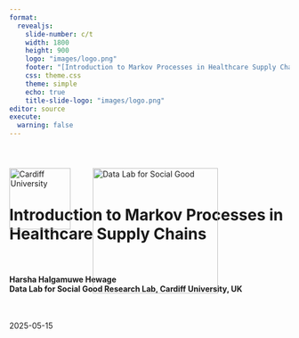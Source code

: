 ```yaml
---
format: 
  revealjs:
    slide-number: c/t
    width: 1800
    height: 900
    logo: "images/logo.png"
    footer: "[Introduction to Markov Processes in Healthcare Supply Chains](https://chamara7h.github.io/labs/)"
    css: theme.css
    theme: simple
    echo: true
    title-slide-logo: "images/logo.png"
editor: source
execute:
  warning: false
---   
```


<div style="position: relative; width: 100%; height: 100%;">
  <!-- Cardiff logo top-left -->
  <img
    src="images/cardiff_logo.png"
    alt="Cardiff University"
    style="
      position: absolute;
      top: 40px;
      left: 0px;
      width: 110px;
      height: auto;
    "
  />

  <!-- Data Lab logo a bit to the right -->
  <img
    src="images/logo_white.png"
    alt="Data Lab for Social Good"
    style="
      position: absolute;
      top: 40px;
      left: 150px;
      width: 225px;
      height: auto;
    "
  />
  
<br>
<br>
<br>
<br>

# Introduction to Markov Processes in Healthcare Supply Chains {background-image="images/markov.jpg" background-size="cover" background-color="#4f6952"}

<br>

<h4>
  Harsha Halgamuwe Hewage <br>
  Data Lab for Social Good Research Lab, Cardiff University, UK 
</h4>

<br>

2025-05-15

</div>

```r
#| echo: false

library(knitr)
options(knitr.graphics.auto_pdf = TRUE)
```

```r
#| label: setup
#| context: setup
#| include: false

# 1. list your CRAN packages
required_packages <- c(
  "tidyverse",
  "knitr",
  "ggthemes",
  "showtext"
)

# 2. install any that are missing
new_packages <- required_packages[!required_packages %in% installed.packages()[, "Package"]]
if (length(new_packages)) {
  install.packages(new_packages)
}

# 3. load them
invisible(lapply(required_packages, library, character.only = TRUE))

# 4. register and activate the Assistant font
font_add_google("Assistant", "C:/Windows/Fonts/Assistant-Regular.ttf")
showtext_auto()
```

## Assumptions

- You should be familiar with basic probability and random variables.

- You are expected to be comfortable with R (or Python) for basic simulation and matrix operations.

- This is not a theory-heavy workshop—we will use simple examples to build intuition, not derive theorems.

## What we will cover

- Key concepts in Markov chains

- Transition matrices and system evolution

- Steady-state distributions and their interpretations

- Applications of Markov models in healthcare supply chains

- Code demonstrations and simulations

## What we will `not cover`

- Proofs of Markov chain convergence theorems

- Advanced topics like Hidden Markov Models or Semi-Markov processes

- Continuous-time Markov processes in full generality

- Formal classification of all chain types (e.g., reducibility, ergodicity)

- Marcov process with rewards

## Materials

![](images/git.png)

You can find the workshop materials [here](https://chamara7h.github.io/lab/).

<br>

*Note*: These materials are based on my learnings at [NATCOR Taught Course Centre: Stochastic Modelling Course](https://www.natcor.ac.uk/courses/).

## Outline

- Why stochastic modeling?

- What are Markov processes?

- Brand switching as a DTMC example

- Code walk-throughs in R

# Why stochastic modeling?

## Why stochastic modelling in healthcare supply chains?

<br>

- `Demand is unpredictable`: Patient arrivals, seasonal outbreaks, and changing usage patterns

- `Supply is uncertain`: Delivery delays, stock losses, funding gaps, partial shipments

- `Helps quantify risks`: Probability of stockouts, unmet demand, cold chain failures

- `Enables simulation of long-run behavior`: nderstand steady-state stock levels, refill patterns, or equipment uptime

- `Useful for evaluating interventions`: E.g., What if we promote a local brand? Add a backup supplier? Use mobile delivery?


# What are Markov processes?

## System states

We want to model the behaviour of a `system` which can change its `state` from one period to the next.  

For example:

<br>

::: {.table-custom}
| System | States | Time unit |
|------------|--------------|--------|
| Weather | Sunny, cloudy, rainy, … | Day or hour |
| No. of people in a healtcare centre | 0, 1, 2, 3, … | Minute or second |
| Status of job application | “In preparation”, “Submitted”, “Invited for interview”, … | Day or hour? |
|             |             |        |
:::

## System states: `weather example`

We are interested in the `transitions` between different states.  Suppose there are only 3 possible states in weather:

![](images/weather_1.png)

From any of the 3 states we can get to any of the other states in a single transition (or stay in the same state). A sample trajectory of the system could be:

$[Sunny,  Cloudy,  Cloudy,  Rainy,  Sunny,  Cloudy,  Rainy,  Rainy, …]$

## System states: `weather example cont.`

For convenience, let’s give each of the 3 states a number: $0 – Sunny$, $1 – Cloudy$, $2 – Rainy$ 

<br>

Let $S$ be the set of system states. So in our example: $S = {0, 1, 2}$ 

<br>

Let $X_n$ be the state of the system after $n$ time units (e.g. days).

<br>

For example: 

![](images/weather_2.png)


## System states: `weather example cont.`

Suppose that the system begins as follows:

$X_0 = 0, X_1 = 1, X_2 = 1, X_3 = 2$

Given the above, what is the probability that $X_4 = 0$, i.e. it is sunny after 4 days?  We can write this as a conditional probability:

$$
Pr(X_4 = 0\,|\,\underbrace{X_0 = 0,\,X_1 = 1,\, X_2 = 1,\,X_3 = 2)}_{\text{entire history of the process}}
$$
Suppose we assume that the probability that $X_4 = 0$ depends only on the value of $X_3$, and not on $X_2$, $X_1$ or $X_0$.  We can then write:

$$
Pr(X_4 = 0\,|\,\underbrace{X_0 = 0,\,X_1 = 1,\, X_2 = 1,\,X_3 = 2)}_{\text{entire history of the process}} = Pr(X_4 = 0\,|\,\underbrace{X_3 = 2)}_{\text{current state}}
$$

## Markov process: definition

A stochastic process with the `Markov Property`:

<br>

$(X_1, X_2, X_3, ...)$

<br>

in which the probability distribution for state $X_{n+1}$ depends only on the state $X_n$, and not on any of the states from $X_0$ up to $X_{n-1}$ (for all $n \ge 0$).

<br>

Writing this more mathematically, we can say:
<br>
$$
\Pr\bigl(X_{n+1} = j \;\bigm|\; X_0 = x_0,\; X_1 = x_1,\;\dots,\; X_n = x_n\bigr)
\;=\;
\Pr\bigl(X_{n+1} = j \;\bigm|\; X_n = x_n\bigr)
$$


`Key idea`: *“The future depends only on the present, not on the past.”* 

So the probability distribution for the next state depends only on the current state, not on the history of previous states. Can be discrete or continuous in time.

# Pause for a thought… 💬

Is it a good idea to model the `weather` using a Markov chain? 

```r
#| echo: false
countdown::countdown(minutes = 00, seconds = 30)
```

## What is a `good example` of a Markov chain?

:::: {.columns}

::: {.column-left .column width="50%"}
<img src="images/snake_game.png" style="max-width: 100%; height: auto;" />
:::

::: {.column width="50%"}

<br>

For example, in Snakes and Ladders, if $X_n = 50$ then:

- $\displaystyle \Pr\bigl(X_{n+1}=67 \mid X_n=50\bigr) = \tfrac{1}{6}$
- $\displaystyle \Pr\bigl(X_{n+1}=52 \mid X_n=50\bigr) = \tfrac{1}{6}$
- $\displaystyle \Pr\bigl(X_{n+1}=53 \mid X_n=50\bigr) = \tfrac{1}{6}$
- $\displaystyle \Pr\bigl(X_{n+1}=34 \mid X_n=50\bigr) = \tfrac{1}{6}$
- $\displaystyle \Pr\bigl(X_{n+1}=55 \mid X_n=50\bigr) = \tfrac{1}{6}$
- $\displaystyle \Pr\bigl(X_{n+1}=56 \mid X_n=50\bigr) = \tfrac{1}{6}$

:::

::::

## Assumptions of Markov chain models

<br>

Remember, simple Markov chain models rely upon some important assumptions:

- The Markov chain is in exactly one state on any particular time step

- The probability distribution for the next state only depends on the current state  `[Markov property]`

- The transition probabilities are the same on every time step

# Discrete time `Markov Chains`

## Transition probability matrix

Let $S = \{s_1, s_2, \dots, s_n\}$ be the finite state space. The one-step transition probabilities are:

$$
p_{ij} = \Pr(X_{t+1} = s_j \mid X_t = s_i)
$$

We collect these into the **transition matrix**:

$$
P = [p_{ij}], \quad \text{where each row sums to 1}
$$

The $n$-step transition matrix is:

$$
P^{(n)} = P^n = \underbrace{P \cdot P \cdot \dots \cdot P}_{n\text{ times}}
$$

We can use the **Chapman-Kolmogorov Equation**:

$$
P^{(n)} = P^{(k)} P^{(n-k)}
$$

## Steady-state distribution

<br>

When a Markov chain evolves over time, the probability distribution of states may converge to a fixed vector — called the `steady-state distribution`, $\pi$.

A steady-state distribution exists if the chain is: 

- **Irreducible**: all states communicate
- **Aperiodic**: not cyclic 
- **Positive recurrent**: expected return time is finite

**Steady-state equation**: $\pi P = \pi, \quad \sum_i \pi_i = 1$

This means:

* $\pi_i$: long-run proportion of time spent in state $i$
* It's a left eigenvector of $P$ corresponding to eigenvalue 1


## Classifying states: infinitely many states

<br>

Suppose we have a Markov chain defined on the infinite state space ${0, 1, 2, …}$. If it is in state 0 then it moves to state $1$ with probability $1$.  If it is in any other state then it moves `up` with probability $p$ and moves `down` with probability $1-p$, where $0<p<1$.

![](images/state_1.png)

Key point: *if a Markov chain has infinitely many states, a steady-state distribution might not exist.* 

## Classifying states: periodic states

<br>

Suppose we have a Markov chain which just goes back and forth between states 1 and 2. We call this a periodic Markov chain with a period of 2, because it can only return to the same state after an even number of time steps.

![](images/state_2.png)

Key point: *even if a steady-state distribution exists, the Markov chain might not “converge” to the steady-state distribution unless it actually starts there.*

## Classifying states: absorbing states

This time, we assume that if you’re in state 1 you stay there forever – and the same applies to state 2.  In this case we call states 1 and 2 absorbing states.

![](images/state_3.png)

Key point: *if states do not all “communicate” with each other (meaning that you cannot necessarily find a path from one state to another), there could be multiple steady-state distributions.*

# `Brand switching` 

Imagine there are two brands of paracetamol 100mg tablets: Brand A (locally manufactured) and Brand B (imported). As the healthcare center manager, you're planning to promote Brand A via healthcare campaigns to encourage local sourcing. You want to estimate how the market share evolves over time and determine the expected steady-state market share for each brand under this strategy.

## Lets promote `Brand A`

Assume patients switch weekly between two brands according to the probabilities shown in the table below:

::: {.table-custom}
| From \ To | Brand A | Brand B |
| --------- | ------- | ------- |
| Brand A   | 0.92    | 0.08    |
| Brand B   | 0.15    | 0.85    |
|           |         |         |
:::

Let $X_n$ denote the preferred brand (either A or B) of a randomly-chosen customer after $n$ weeks. From the table:

$\Pr(X_{n+1}=1 \mid X_n = 1) = 0.92$    $\Pr(X_{n+1}=2 \mid X_n = 1) = 0.08$

$\Pr(X_{n+1}=1 \mid X_n = 2) = 0.15$    $\Pr(X_{n+1}=2 \mid X_n = 2) = 0.85$

## Lets promote `Brand A` cont.

<br>

We can represent this situation using a discrete-time Markov chain:

![](images/brand_1.png)

We are using some shorthand notation: $p_{ij} = Pr(X_{n+1} = j \,|\, X_n = i)$

## Lets promote `Brand A` cont.

Suppose that after zero weeks, both brands have a 50% market share. This means a randomly-chosen patient has a 50% chance of preferring Brand A. 

So: $Pr(X_0 = 1) = 0.5$ and $Pr(X_0 = 2) = 0.5$

Using the switching probabilities and invoking the `law of total probability`, we can calculate the preferred brand of a randomly-chosen patient after 1 week:

$Pr(X_1 = 1) = \underbrace{Pr(X_0 = 1)Pr(X_1 = 1|X_0 = 1)}_{\text{(begin in state 1)}} + \underbrace{Pr(X_0 = 2)Pr(X_1 = 1|X_0 = 2)}_{\text{(begin in state 2)}} \\ =(0.5×0.92)+(0.5×0.15)=0.535$

<br>

$Pr(X_1 = 2) = \underbrace{Pr(X_0 = 1)Pr(X_1 = 2|X_0 = 1)}_{\text{(begin in state 1)}} + \underbrace{Pr(X_0 = 2)Pr(X_1 = 2|X_0 = 2)}_{\text{(begin in state 2)}} \\=(0.5×0.08)+(0.5×0.85)=0.465$

## Lets promote `Brand A` cont.

We can make these calculations look neater by using matrix-vector notation.  Let $p_{ij}$ denote the probability of switching from $i$ to $j$.  Obviously, this implies:

$p_{ij}\ge0,\;\forall\,i,j\in S$, $\sum_{j\in S} p_{ij} = 1,\;\forall\,i\in S.$

Let $P$ denote the `transition matrix`:

$$
\mathbf{P} \;=\;
\begin{pmatrix}
p_{11} & p_{12} \\
p_{21} & p_{22}
\end{pmatrix}
\;=\;
\begin{pmatrix}
0.92 & 0.08 \\
0.15 & 0.85
\end{pmatrix}
$$

Also let $q^{(0)}$ be the vector of initial market shares:

$q^{(0)}=(0.5, 0.5)$

To get the expected market shares after one week, we multiply $q^{(0)}$ by $P$ to get $q^{(1)}$

$$
\mathbf{q}^{(0)} \mathbf{P}
\;=\;
(0.5,\;0.5)\,
\begin{pmatrix}
0.92 & 0.08\\
0.15 & 0.85
\end{pmatrix}
\;=\;
(0.535,\;0.465)
\;=\;
\mathbf{q}^{(1)}
$$


## Lets promote `Brand A` cont.

To find the expected market shares after `two` weeks, we repeat the process, starting from the expected market shares after one week. This means we need to calculate

$$
\overset{\substack{\text{expected market shares}\\\text{after one week}}}
         {\mathbf{q}^{(1)}}
\;\times\;
\overset{\text{transition matrix}}{P}
\;\;=\;\;
\overset{\substack{\text{expected market shares}\\\text{after two weeks}}}
         {\mathbf{q}^{(2)}}
$$


$$
\mathbf{q}^{(1)} \mathbf{P}
\;=\;
(0.535,\;0.465)\,
\begin{pmatrix}
0.92 & 0.08\\
0.15 & 0.85
\end{pmatrix}
\;=\;
(0.56195,\;0.43805)
\;=\;
\mathbf{q}^{(2)}
$$

Similarly, to find the expected market shares after `three` weeks:

$$
\mathbf{q}^{(2)} \mathbf{P}
\;=\;
(0.56195,\;0.43805)\,
\begin{pmatrix}
0.92 & 0.08\\
0.15 & 0.85
\end{pmatrix}
\;=\;
(0.5827015,\;0.4172985)
\;=\;
\mathbf{q}^{(3)}
$$


## Lets promote `Brand A` cont.

<br>

In general, to find the expected market shares after $n$ weeks, we calculate

$\mathbf{q}^{(n-1)}\,\mathbf{P} = \mathbf{q}^{(n)}$

<br>

This is the same as:

$\mathbf{q}^{(0)}\underbrace{\mathbf{P}\,\mathbf{P}\,\cdots\,\mathbf{P}}_{\text{(n times)}} \;=\; \mathbf{q}^{(0)}\,\mathbf{P}^n$ 

<br>

i.e. the vector of initial market shares multiplied by $\mathbf{P}$ to the power $n$.

## Lets promote `Brand A` cont.

If we use a line graph to show how the expected market shares change with time, we find that both of them appear to `converge` to fixed values.

```r
#| echo: false
#| warning: false
#| fig-width: 16
#| fig-height: 5

# Define transition matrix
P <- matrix(c(0.92, 0.08,
              0.15, 0.85),
            nrow = 2, byrow = TRUE)

# Initial market shares: equal
pi_0 <- c(0.5, 0.5)

# Step-by-step calculations
pi_1 <- pi_0 %*% P
pi_2 <- pi_1 %*% P
pi_3 <- pi_2 %*% P

# Long-run simulation
n_steps <- 30
pi_matrix <- matrix(NA, nrow = n_steps, ncol = 2)
pi_matrix[1, ] <- pi_0

for (t in 2:n_steps) {
  pi_matrix[t, ] <- pi_matrix[t-1, ] %*% P
}

# Convert to tidy data frame
colnames(pi_matrix) <- c("Brand A", "Brand B")
pi_df <- as_tibble(pi_matrix) |>
  mutate(time = 1:n_steps) |>
  pivot_longer(cols = c("Brand A", "Brand B"),
               names_to = "brand", values_to = "prob")

# Plot convergence
ggplot(pi_df, aes(x = time, y = prob, color = brand)) +
  geom_line(size = 1.2) +
  geom_hline(yintercept = pi_matrix[n_steps, 1], linetype = "dashed", color = "gray") +
  geom_hline(yintercept = pi_matrix[n_steps, 2], linetype = "dashed", color = "gray") +
  labs(
    x = "Time Step",
    y = "Market Share"
  ) +
  scale_colour_manual(name   = "Brand", values = c('Brand A' = "#E69F00", 'Brand B' = "#0072B2")) +
  theme_few(base_family = "Assistant", base_size = 30) +
  theme(
    strip.text         = element_text(face = "bold"),
    panel.grid.minor   = element_blank(),
    panel.border       = element_rect(colour = "lightgrey", fill = NA),
    panel.spacing      = unit(0.5, "lines")
  )

```


The market share for `Brand A` converges to about 65.2%, and the market share for `Brand B` converges to about 34.8%. We call (0.652, 0.348) the `steady-state distribution` in this example.

## Lets promote `Brand A` cont.

Changing the initial probability vector $\mathbf{q}^{(0)}$ has no effect on the steady-state distribution.

```r
#| echo: false
#| warning: false
#| fig-width: 18
#| fig-height: 7

# 1. Define P and the list of initials + labels
P <- matrix(c(0.92, 0.08,
              0.15, 0.85),
            nrow = 2, byrow = TRUE)

init_list <- list(
  `q^(0) = (0.5, 0.5)`   = c(0.5, 0.5),
  `q^(0) = (0.75, 0.25)` = c(0.75, 0.25),
  `q^(0) = (0.25, 0.75)` = c(0.25, 0.75),
  `q^(0) = (0.9, 0.1)`   = c(0.90, 0.10)
)

# 2. A little helper to simulate for one initial:
simulate_chain <- function(pi0, label, n_steps = 30) {
  pi_mat <- matrix(NA, nrow = n_steps, ncol = 2)
  pi_mat[1, ] <- pi0
  for (t in 2:n_steps) {
    pi_mat[t, ] <- pi_mat[t - 1, ] %*% P
  }
  tibble(time = 1:n_steps,
         `Brand A` = pi_mat[,1],
         `Brand B` = pi_mat[,2]) %>%
    pivot_longer(-time, names_to = "brand", values_to = "prob") %>%
    mutate(initial = label)
}

# 3. Map over all initials, bind into one data frame
all_runs <- imap_dfr(init_list, simulate_chain)

# 4. Plot with facets
ggplot(all_runs, aes(x = time, y = prob, color = brand)) +
  geom_line(size = 1.2) +
  # long-run horizontals (same for every init; they'll line up in each facet)
  geom_hline(yintercept = all_runs %>% filter(time == max(time), brand == "Brand A") %>% pull(prob) %>% unique(),
             linetype = "dashed", color = "gray") +
  geom_hline(yintercept = all_runs %>% filter(time == max(time), brand == "Brand B") %>% pull(prob) %>% unique(),
             linetype = "dashed", color = "gray") +
  facet_wrap(~ initial, nrow = 2) +
  scale_color_manual(name   = "Brand",
                     values = c('Brand A' = "#E69F00", 'Brand B' = "#0072B2")) +
  labs(x = "Time Step",
       y = "Market Share") +
  theme_few(base_family = "Assistant", base_size = 30) +
  theme(
    strip.text         = element_text(face = "bold"),
    panel.grid.minor   = element_blank(),
    panel.border       = element_rect(colour = "lightgrey", fill = NA),
    panel.spacing      = unit(0.5, "lines")
  )

```

## Lets promote `Brand A` cont.

<br>

Recall that: $\mathbf{q}^{(n)}$ = vector of state probabilities after $n$ time steps (*this is the vector of expected market shares in our task*) and $\mathbf{P}$ = transition matrix.

<br>

We have already seen that $\mathbf{q}^{(n)}$ appears to converge towards a limit as $n$ increases. If we use $\boldsymbol{\pi}$ to denote the limiting vector, i.e. $\boldsymbol{\pi} \;=\;\lim_{n \to \infty}\mathbf{q}^{(n)},$ then we can take limits to obtain:

$$
\boldsymbol{\pi}P = \boldsymbol{\pi}
$$

Note: $\boldsymbol{\pi} = (\pi_1,\pi_2)$, where the numbers $\pi_1$ and $\pi_2$ are “unknowns.”

## Lets promote `Brand A` cont.

By solving the equations $\boldsymbol{\pi} = (\pi_1,\pi_2)$ (where $\boldsymbol{\pi}$ is a ‘vector of unknowns’) we can calculate the steady-state distribution of the Markov chain.

Recall the market shares example from earlier. Let $\pi_1$ and $\pi_2$ denote the (unknown) steady-state expected market shares for brands A and B respectively. We have:

$$
\boldsymbol{\pi}P = \boldsymbol{\pi}
\quad\Longleftrightarrow\quad
(\pi_1, \pi_2)
\begin{pmatrix}
0.92 & 0.08 \\
0.15 & 0.85
\end{pmatrix}
=
(\pi_1, \pi_2).
$$

This gives us a couple of linear equations in $\pi_1$ and $\pi_2$:

$$
\;\Longleftrightarrow\;
\begin{cases}
\pi_1 = 0.92\,\pi_1 + 0.15\,\pi_2\\[6pt]
\pi_2 = 0.08\,\pi_1 + 0.85\,\pi_2
\end{cases}
\;\Longleftrightarrow\;
\begin{cases}
0.08\,\pi_1 - 0.15\,\pi_2 = 0\\[6pt]
0.08\,\pi_1 - 0.15\,\pi_2 = 0
\end{cases}
\quad\text{(These equations are the same!)}
$$

To solve these equations we will also have to use the fact that  $\pi_1 + \pi_2 = 1$.

## Lets promote `Brand A` cont.

Let’s replace one of the two identical equations with $\pi_1 + \pi_2 = 1$.  Then we have: 

$$
\begin{cases}
0.08\,\pi_1 - 0.15\,\pi_2 = 0\\[6pt]
\pi_1 + \pi_2 = 1
\end{cases}
$$

If we substitute $\pi_2 = 1 - \pi_1$ into the first equation, this gives:

$$
0.08\,\pi_1 \;-\; 0.15\,(1 - \pi_1) \;=\; 0
\;\Longleftrightarrow\;
0.23\,\pi_1 \;=\; 0.15
$$

Therefore;

$$
\pi_1 \;=\;\frac{0.15}{0.23}\approx 0.652,
\qquad
\pi_2 \;=\;1 - \pi_1\approx 0.348
$$

So the steady-state expected market shares are roughly: 65.2% for `Brand A` and 34.8% for `Brand B`.

# Now it is `your turn`

```r
#| echo: false
countdown::countdown(minutes = 20, seconds = 00)
```

# Any questions or thoughts? 💬

---

![](images/follow_us.png){fig-align="center"}